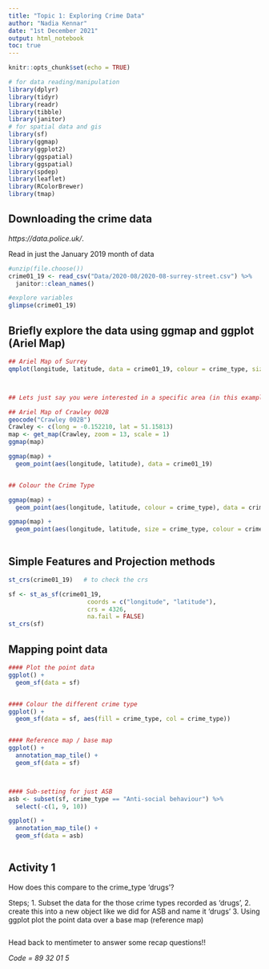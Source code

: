 ```yaml
---
title: "Topic 1: Exploring Crime Data"
author: "Nadia Kennar"
date: "1st December 2021"
output: html_notebook
toc: true
---
```



```r
knitr::opts_chunk$set(echo = TRUE)

# for data reading/manipulation 
library(dplyr)
library(tidyr)
library(readr)
library(tibble)
library(janitor)
# for spatial data and gis
library(sf)
library(ggmap)
library(ggplot2)
library(ggspatial)
library(ggspatial)
library(spdep)
library(leaflet) 
library(RColorBrewer)
library(tmap)

```



  
## Downloading the crime data 

 *https://data.police.uk/*. 

Read in just the January 2019 month of data


```r
#unzip(file.choose())
crime01_19 <- read_csv("Data/2020-08/2020-08-surrey-street.csv") %>% 
  janitor::clean_names() 

#explore variables
glimpse(crime01_19)

```




## Briefly explore the data using ggmap and ggplot (Ariel Map)


```r
## Ariel Map of Surrey
qmplot(longitude, latitude, data = crime01_19, colour = crime_type, size = I(3), darken = .3)



## Lets just say you were interested in a specific area (in this example we will use Crawley 002B)

## Ariel Map of Crawley 002B
geocode("Crawley 002B")
Crawley <- c(long = -0.152210, lat = 51.15813)
map <- get_map(Crawley, zoom = 13, scale = 1)
ggmap(map)

ggmap(map) +
  geom_point(aes(longitude, latitude), data = crime01_19) 


## Colour the Crime Type

ggmap(map) +
  geom_point(aes(longitude, latitude, colour = crime_type), data = crime01_19) 

ggmap(map) +
  geom_point(aes(longitude, latitude, size = crime_type, colour = crime_type), data = crime01_19) 



```





## Simple Features and Projection methods


```r
st_crs(crime01_19)   # to check the crs

sf <- st_as_sf(crime01_19,                                
                      coords = c("longitude", "latitude"),
                      crs = 4326, 
                      na.fail = FALSE)
st_crs(sf)


```





## Mapping point data 


```r
#### Plot the point data
ggplot() + 
  geom_sf(data = sf)


#### Colour the different crime type
ggplot() + 
  geom_sf(data = sf, aes(fill = crime_type, col = crime_type))


#### Reference map / base map  
ggplot() + 
  annotation_map_tile() +
  geom_sf(data = sf)



#### Sub-setting for just ASB 
asb <- subset(sf, crime_type == "Anti-social behaviour") %>% 
  select(-c(1, 9, 10))

ggplot() +
  annotation_map_tile() +
  geom_sf(data = asb)



```







## Activity 1

How does this compare to the crime_type 'drugs'?

Steps; 
1. Subset the data for the those crime types recorded as 'drugs', 
2. create this into a new object like we did for ASB and name it 'drugs' 
3. Using ggplot plot the point data over a base map (reference map)



```r

```



Head back to mentimeter to answer some recap questions!!

*Code = 89 32 01 5*












